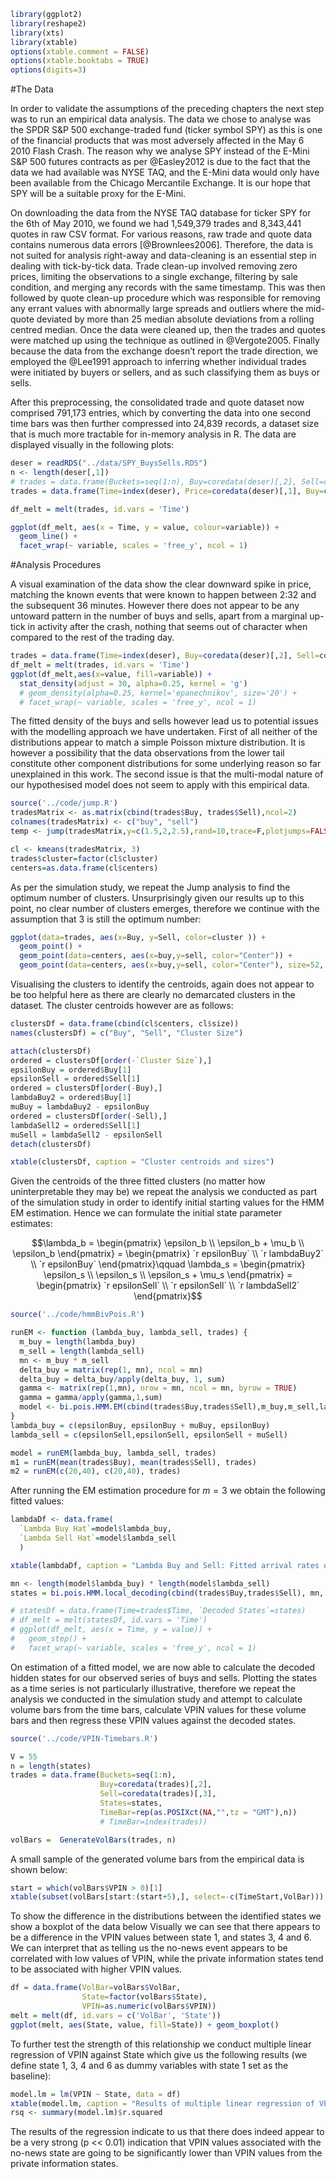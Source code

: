 \chapter{Empirical Data Analysis}
```r
library(ggplot2)
library(reshape2)
library(xts)
library(xtable)
options(xtable.comment = FALSE)
options(xtable.booktabs = TRUE)
options(digits=3)
```

#The Data

In order to validate the assumptions of the preceding chapters the next step was to run an empirical data analysis. The data we chose to analyse was the SPDR S&P 500 exchange-traded fund (ticker symbol SPY) as this is one of the financial products that was most adversely affected in the May 6 2010 Flash Crash. The reason why we analyse SPY instead of the E-Mini S&P 500 futures contracts as per @Easley2012 is due to the fact that the data we had available was NYSE TAQ, and the E-Mini data would only have been available from the Chicago Mercantile Exchange. It is our hope that SPY will be a suitable proxy for the E-Mini.

On downloading the data from the NYSE TAQ database for ticker SPY for the 6th of May 2010, we found we had 1,549,379 trades and 8,343,441 quotes in raw CSV format. For various reasons, raw trade and quote data contains numerous data errors [@Brownlees2006]. Therefore, the data is not suited for analysis right-away and data-cleaning is an essential step in dealing with tick-by-tick data. Trade clean-up involved removing zero prices, limiting the observations to a single exchange, filtering by sale condition, and merging any records with the same timestamp. This was then followed by quote clean-up procedure which was responsible for removing any errant values with abnormally large spreads and outliers where the mid-quote deviated by more than 25 median absolute deviations from a rolling centred median. Once the data were cleaned up, then the trades and quotes were matched up using the technique as outlined in @Vergote2005. Finally because the data from the exchange doesn't report the trade direction, we employed the @Lee1991 approach to inferring whether individual trades were initiated by buyers or sellers, and as such classifying them as buys or sells. 

After this preprocessing, the consolidated trade and quote dataset now comprised 791,173 entries, which by converting the data into one second time bars was then further compressed into 24,839 records, a dataset size that is much more tractable for in-memory analysis in R. The data are displayed visually in the following plots:

```r
deser = readRDS("../data/SPY_BuysSells.RDS")
n <- length(deser[,1])
# trades = data.frame(Buckets=seq(1:n), Buy=coredata(deser)[,2], Sell=coredata(deser)[,3])
trades = data.frame(Time=index(deser), Price=coredata(deser)[,1], Buy=coredata(deser)[,2], Sell=coredata(deser)[,3])

df_melt = melt(trades, id.vars = 'Time')
```

```r
ggplot(df_melt, aes(x = Time, y = value, colour=variable)) +
  geom_line() +
  facet_wrap(~ variable, scales = 'free_y', ncol = 1)
```

#Analysis Procedures

A visual examination of the data show the clear downward spike in price, matching the known events that were known to happen between 2:32 and the subsequent 36 minutes. However there does not appear to be any untoward pattern in the number of buys and sells, apart from a marginal up-tick in activity after the crash, nothing that seems out of character when compared to the rest of the trading day.

```r
trades = data.frame(Time=index(deser), Buy=coredata(deser)[,2], Sell=coredata(deser)[,3])
df_melt = melt(trades, id.vars = 'Time')
ggplot(df_melt,aes(x=value, fill=variable)) + 
  stat_density(adjust = 30, alpha=0.25, kernel = 'g')
  # geom_density(alpha=0.25, kernel='epanechnikov', size='20') + 
  # facet_wrap(~ variable, scales = 'free_y', ncol = 1)
```

The fitted density of the buys and sells however lead us to potential issues with the modelling approach we have undertaken. First of all neither of the distributions appear to match a simple Poisson mixture distribution. It is however a possibility that the data observations from the lower tail constitute other component distributions for some underlying reason so far unexplained in this work. The second issue is that the multi-modal nature of our hypothesised model does not seem to apply with this empirical data.

```r
source('../code/jump.R')
tradesMatrix <- as.matrix(cbind(trades$Buy, trades$Sell),ncol=2)
colnames(tradesMatrix) <- c("buy", "sell")
temp <- jump(tradesMatrix,y=c(1.5,2,2.5),rand=10,trace=F,plotjumps=FALSE)

cl <- kmeans(tradesMatrix, 3)
trades$cluster=factor(cl$cluster)
centers=as.data.frame(cl$centers)

```

As per the simulation study, we repeat the Jump analysis to find the optimum number of clusters. Unsurprisingly given our results up to this point, no clear number of clusters emerges, therefore we continue with the assumption that 3 is still the optimum number:

```r
ggplot(data=trades, aes(x=Buy, y=Sell, color=cluster )) +
  geom_point() +
  geom_point(data=centers, aes(x=buy,y=sell, color="Center")) +
  geom_point(data=centers, aes(x=buy,y=sell, color="Center"), size=52, alpha=.3, show_guide=FALSE)
```

Visualising the clusters to identify the centroids, again does not appear to be too helpful here as there are clearly no demarcated clusters in the dataset. The cluster centroids however are as follows:
```r
clustersDf = data.frame(cbind(cl$centers, cl$size))
names(clustersDf) = c("Buy", "Sell", "Cluster Size")

attach(clustersDf)
ordered = clustersDf[order(-`Cluster Size`),]
epsilonBuy = ordered$Buy[1]
epsilonSell = ordered$Sell[1]
ordered = clustersDf[order(-Buy),]
lambdaBuy2 = ordered$Buy[1]
muBuy = lambdaBuy2 - epsilonBuy
ordered = clustersDf[order(-Sell),]
lambdaSell2 = ordered$Sell[1]
muSell = lambdaSell2 - epsilonSell
detach(clustersDf)
```
```r
xtable(clustersDf, caption = "Cluster centroids and sizes")
```


Given the centroids of the three fitted clusters (no matter how uninterpretable they may be) we repeat the analysis we conducted as part of the simulation study in order to identify initial starting values for the HMM EM estimation. Hence we can formulate the initial state parameter estimates:

$$\lambda_b = \begin{pmatrix}
\epsilon_b \\
\epsilon_b + \mu_b \\
\epsilon_b
\end{pmatrix} 
= \begin{pmatrix}
`r epsilonBuy` \\
`r lambdaBuy2` \\
`r epsilonBuy`
\end{pmatrix}\qquad
\lambda_s = \begin{pmatrix}
\epsilon_s \\
\epsilon_s \\
\epsilon_s + \mu_s 
\end{pmatrix}
= \begin{pmatrix}
`r epsilonSell` \\
`r epsilonSell` \\
`r lambdaSell2`
\end{pmatrix}$$

```r
source('../code/hmmBivPois.R')

runEM <- function (lambda_buy, lambda_sell, trades) {
  m_buy = length(lambda_buy)
  m_sell = length(lambda_sell)
  mn <- m_buy * m_sell
  delta_buy = matrix(rep(1, mn), ncol = mn)
  delta_buy = delta_buy/apply(delta_buy, 1, sum)
  gamma <- matrix(rep(1,mn), nrow = mn, ncol = mn, byrow = TRUE)
  gamma = gamma/apply(gamma,1,sum)
  model <- bi.pois.HMM.EM(cbind(trades$Buy,trades$Sell),m_buy,m_sell,lambda_buy,lambda_sell,gamma,delta_buy)
}
lambda_buy = c(epsilonBuy, epsilonBuy + muBuy, epsilonBuy)
lambda_sell = c(epsilonSell,epsilonSell, epsilonSell + muSell)

model = runEM(lambda_buy, lambda_sell, trades)
m1 = runEM(mean(trades$Buy), mean(trades$Sell), trades)
m2 = runEM(c(20,40), c(20,40), trades)
```

After running the EM estimation procedure for $m=3$ we obtain the following fitted values: 

```r
lambdaDf <- data.frame(
  `Lambda Buy Hat`=model$lambda_buy, 
  `Lambda Sell Hat`=model$lambda_sell
  )

xtable(lambdaDf, caption = "Lambda Buy and Sell: Fitted arrival rates of informed and uninformed traders")
```
```r
mn <- length(model$lambda_buy) * length(model$lambda_sell)
states = bi.pois.HMM.local_decoding(cbind(trades$Buy,trades$Sell), mn, model$lambda_buy, model$lambda_sell,model$gamma)

# statesDf = data.frame(Time=trades$Time, `Decoded States`=states)
# df_melt = melt(statesDf, id.vars = 'Time')
# ggplot(df_melt, aes(x = Time, y = value)) +
#   geom_step() +
#   facet_wrap(~ variable, scales = 'free_y', ncol = 1)
```

On estimation of a fitted model, we are now able to calculate the decoded hidden states for our observed series of buys and sells. Plotting the states as a time series is not particularly illustrative, therefore we repeat the analysis we conducted in the simulation study and attempt to calculate volume bars from the time bars, calculate VPIN values for these volume bars and then regress these VPIN values against the decoded states.

```r
source('../code/VPIN-Timebars.R')

V = 55
n = length(states)
trades = data.frame(Buckets=seq(1:n), 
                    Buy=coredata(trades)[,2], 
                    Sell=coredata(trades)[,3],
                    States=states,
                    TimeBar=rep(as.POSIXct(NA,"",tz = "GMT"),n))
                    # TimeBar=index(trades))

volBars =  GenerateVolBars(trades, n)
```

A small sample of the generated volume bars from the empirical data is shown below: 
```r
start = which(volBars$VPIN > 0)[1]
xtable(subset(volBars[start:(start+5),], select=-c(TimeStart,VolBar)))
```

\newpage
To show the difference in the distributions between the identified states we show a boxplot of the data below Visually we can see that there appears to be a difference in the VPIN values between state 1, and states 3, 4 and 6. We can interpret that as telling us the no-news event appears to be correlated with low values of VPIN, while the private information states tend to be associated with higher VPIN values.

```r
df = data.frame(VolBar=volBars$VolBar, 
                State=factor(volBars$State), 
                VPIN=as.numeric(volBars$VPIN))
melt = melt(df, id.vars = c('VolBar', 'State'))
ggplot(melt, aes(State, value, fill=State)) + geom_boxplot()
```

To further test the strength of this relationship we conduct multiple linear regression of VPIN against State which give us the following results (we define state 1, 3, 4 and 6 as dummy variables with state 1 set as the baseline):
```r
model.lm = lm(VPIN ~ State, data = df)
xtable(model.lm, caption = "Results of multiple linear regression of VPIN ~ State")
rsq <- summary(model.lm)$r.squared
```

The results of the regression indicate to us that there does indeed appear to be a very strong (p << 0.01) indication that VPIN values associated with the no-news state are going to be significantly lower than VPIN values from the private information states.